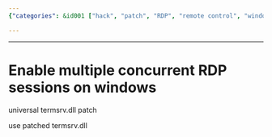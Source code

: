 ```yaml
---
{"categories": &id001 ["hack", "patch", "RDP", "remote control", "windows"], "category": "Windows", "date": "2023-12-22 23:52:59", "description": "This text provides instructions on how to enable the capability for multiple simultaneous Remote Desktop Protocol (RDP) sessions on Windows systems. This can be achieved by utilizing a modified termsrv.dll file, which allows users to connect and access resources concurrently.", "tags": *id001, "title": "Enable multiple concurrent RDP sessions on windows"}

---
```


------

# Enable multiple concurrent RDP sessions on windows

universal termsrv.dll patch

use patched termsrv.dll

